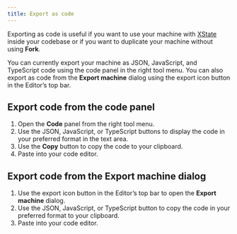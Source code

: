 ```yaml
---
title: Export as code
---
```


Exporting as code is useful if you want to use your machine with [XState](/xstate/intro.mdx) inside your codebase or if you want to duplicate your machine without using **Fork**.

You can currently export your machine as JSON, JavaScript, and TypeScript code using the code panel in the right tool menu. You can also export as code from the **Export machine** dialog using the export icon button in the Editor’s top bar.

## Export code from the code panel

1. Open the **Code** panel from the right tool menu.
2. Use the JSON, JavaScript, or TypeScript buttons to display the code in your preferred format in the text area.
3. Use the **Copy** button to copy the code to your clipboard.
4. Paste into your code editor.

## Export code from the Export machine dialog

1. Use the export icon button in the Editor’s top bar to open the **Export machine** dialog.
2. Use the JSON, JavaScript, or TypeScript button to copy the code in your preferred format to your clipboard.
3. Paste into your code editor.
